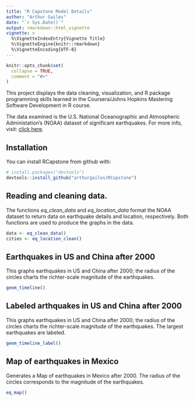 ```yaml
---
title: "R Capstone Model Details"
author: "Arthur Gailes"
date: "`r Sys.Date()`"
output: rmarkdown::html_vignette
vignette: >
  %\VignetteIndexEntry{Vignette Title}
  %\VignetteEngine{knitr::rmarkdown}
  %\VignetteEncoding{UTF-8}
---
```


```r
knitr::opts_chunk$set(
  collapse = TRUE,
  comment = "#>"
)
```

This project displays the data cleaning, visualization, and R package programming skills learned in the Coursera/Johns Hopkins Mastering Software Development in R course.

The data examined is the U.S. National Oceanographic and Atmospheric Administation's (NOAA)  dataset of significant earthquakes. For more info, visit: [click here](https://www.ngdc.noaa.gov/nndc/struts/form?t=101650&s=1&d=1).

## Installation

You can install RCapstone from github with:

```r
# install.packages("devtools")
devtools::install_github("arthurgailes/RCapstone")
```

## Reading and cleaning data.

The functions *eq_clean_data* and *eq_location_data* format the NOAA dataset to return data on earthquake details and location, respectively. Both functions are used to produce the graphs in the data. 
```r
data <- eq_clean_data()
cities <- eq_location_clean()
```

## Earthquakes in US and China after 2000

This graphs earthquakes in US and China after 2000; the radius of the circles charts the richter-scale magnitude of the earthquakes.

```r
geom_timeline()
```

## Labeled arthquakes in US and China after 2000

This graphs earthquakes in US and China after 2000; the radius of the circles
charts the richter-scale magnitude of the earthquakes. The largest earthquakes are labeled.

```r
geom_timeline_label()
```

## Map of earthquakes in Mexico

Generates a Map of earthquakes in Mexico after 2000. The radius of the circles corresponds to the magnitude of the earthquakes.

```r
eq_map()
```
